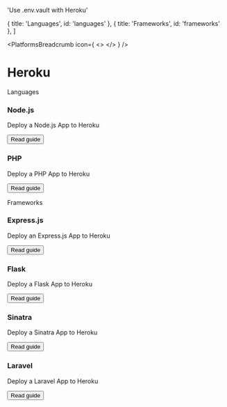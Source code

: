

  'Use .env.vault with Heroku'

  { title: 'Languages', id: 'languages' },
  { title: 'Frameworks', id: 'frameworks' },
]

<PlatformsBreadcrumb icon={
  <>
    <HerokuIcon className="h-9 w-9 text-[#430098]"/>
  </>
} />
# Heroku
<GuideHeading lead={description} />

<div className="my-16 xl:max-w-none">
  <Heading level={2} id="languages">
    Languages
  </Heading>
  <div className="not-prose mt-4 grid grid-cols-1 gap-x-6 gap-y-10 border-t border-zinc-900/5 pt-10 dark:border-white/5 sm:grid-cols-2 xl:max-w-none xl:grid-cols-3">
    <div key="nodejs" className="flex flex-row-reverse gap-6">
      <div className="flex-auto">
        <h3 className="text-sm font-semibold text-zinc-900 dark:text-white">
          Node.js
        </h3>
        <p className="mt-1 text-sm text-zinc-600 dark:text-zinc-400">Deploy a Node.js App to Heroku</p>
        <p className="mt-1"><Button href="/docs/languages/nodejs/heroku" variant="text" arrow="right">Read guide</Button></p>
      </div>
      <NodeIcon className="h-9 w-9 text-[#339933]"/>
    </div>
    <div key="php" className="flex flex-row-reverse gap-6">
      <div className="flex-auto">
        <h3 className="text-sm font-semibold text-zinc-900 dark:text-white">
          PHP
        </h3>
        <p className="mt-1 text-sm text-zinc-600 dark:text-zinc-400">Deploy a PHP App to Heroku</p>
        <p className="mt-1"><Button href="/docs/languages/php/heroku" variant="text" arrow="right">Read guide</Button></p>
      </div>
      <PhpIcon className="h-10 w-10 text-[#777BB4]"/>
    </div>
  </div>
  <Heading level={2} id="frameworks">
    Frameworks
  </Heading>
  <div className="not-prose mt-4 grid grid-cols-1 gap-x-6 gap-y-10 border-t border-zinc-900/5 pt-10 dark:border-white/5 sm:grid-cols-2 xl:max-w-none xl:grid-cols-3">
    <div key="express" className="flex flex-row-reverse gap-6">
      <div className="flex-auto">
        <h3 className="text-sm font-semibold text-zinc-900 dark:text-white">
          Express.js
        </h3>
        <p className="mt-1 text-sm text-zinc-600 dark:text-zinc-400">Deploy an Express.js App to Heroku</p>
        <p className="mt-4"><Button href="/docs/frameworks/express/heroku" variant="text" arrow="right">Read guide</Button></p>
      </div>
      <ExpressIcon className="h-9 w-9 text-[#000000] dark:invert"/>
    </div>
    <div key="flask" className="flex flex-row-reverse gap-6">
      <div className="flex-auto">
        <h3 className="text-sm font-semibold text-zinc-900 dark:text-white">
          Flask
        </h3>
        <p className="mt-1 text-sm text-zinc-600 dark:text-zinc-400">Deploy a Flask App to Heroku</p>
        <p className="mt-4"><Button href="/docs/frameworks/flask/heroku" variant="text" arrow="right">Read guide</Button></p>
      </div>
      <FlaskIcon className="h-9 w-9 text-[#000000] dark:invert"/>
    </div>
    <div key="sinatra" className="flex flex-row-reverse gap-6">
      <div className="flex-auto">
        <h3 className="text-sm font-semibold text-zinc-900 dark:text-white">
          Sinatra
        </h3>
        <p className="mt-1 text-sm text-zinc-600 dark:text-zinc-400">Deploy a Sinatra App to Heroku</p>
        <p className="mt-4"><Button href="/docs/frameworks/sinatra/heroku" variant="text" arrow="right">Read guide</Button></p>
      </div>
      <SinatraIcon className="h-9 w-9 text-[#000000] dark:invert"/>
    </div>
    <div key="laravel" className="flex flex-row-reverse gap-6">
      <div className="flex-auto">
        <h3 className="text-sm font-semibold text-zinc-900 dark:text-white">
          Laravel
        </h3>
        <p className="mt-1 text-sm text-zinc-600 dark:text-zinc-400">Deploy a Laravel App to Heroku</p>
        <p className="mt-4"><Button href="/docs/frameworks/laravel/heroku" variant="text" arrow="right">Read guide</Button></p>
      </div>
      <LaravelIcon className="h-9 w-9 text-[#FF2D20]"/>
    </div>
  </div>
</div>
